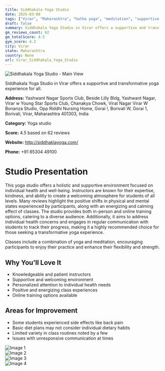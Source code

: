 ```yaml
---
title: Siddhakala Yoga Studio
date: 2025-03-08
tags: ["Virar", "Maharashtra", "hatha yoga", "meditation", "supportive environment", "personalized attention", "Virar"]  
draft: false
summary: Siddhakala Yoga Studio in Virar offers a supportive and transformative yoga experience for all.
gm_reviews_count: 62
gm_totalScore: 4.5
gym_score: 4.2
city: Virar
state: Maharashtra
country: None
url: Virar_Siddhakala_Yoga_Studio
---
```


<div className="aspect-[16/9] relative my-8">
  <img 
    src="https://lh5.googleusercontent.com/p/AF1QipMSiInGx3b_Z_40lVXCIaJuirwSmMoXl2ObPIqx=w1920-h1080-k-no"
    alt="Siddhakala Yoga Studio - Main View"
    className="object-cover absolute inset-0 w-full h-full rounded-lg"
  />
</div>

Siddhakala Yoga Studio in Virar offers a supportive and transformative yoga experience for all.

**Address:** Yashwant Nagar Sports Club, Beside Lilly Bldg, Yashwant Nagar, Virar w Young Star Sports Club, Chanakya Chowk, Virat Nagar Virar W Bonanza Studio, Opp Riddhi Nursing Home, Gorai !, Borivali W, Gorai 1, Borivali, Virar, Maharashtra 401303, India

**Category:** Yoga studio

**Score:** 4.5 based on 62 reviews

**Website:** http://siddhaklayoga.com/

**Phone:** +91 85304 49100

# Studio Presentation

This yoga studio offers a holistic and supportive environment focused on individual health and well-being. Instructors are known for their expertise, kindness, and ability to create a welcoming atmosphere for students of all levels. Many reviews highlight the positive shifts in physical and mental states experienced by participants, along with an energizing and calming effect of classes. The studio provides both in-person and online training options, catering to a diverse audience. Additionally, it aims to address individual health concerns and engages in regular communication with students to track their progress, making it a highly recommended choice for those seeking a transformative yoga experience.

Classes include a combination of yoga and meditation, encouraging participants to enjoy their practice and enhance their flexibility and strength.

## Why You'll Love It

- Knowledgeable and patient instructors
- Supportive and welcoming environment
- Personalized attention to individual health needs
- Positive and energizing class experiences
- Online training options available

## Areas for Improvement

- Some students experienced side effects like back pain
- Basic diet plans may not consider individual dietary habits
- Limited variety in class routines noted by a few
- Issues with unresponsive communication at times

<div className="grid grid-cols-1 xl:grid-cols-2 gap-4 my-8">
<div className="aspect-[4/3] relative"><img src="https://lh3.googleusercontent.com/p/AF1QipOAnN_dO55-A7qpMhCXY1EjnAp8oqLSJQb111Rq=w1920-h1080-k-no" alt="Image 1" className="object-cover absolute inset-0 w-full h-full rounded-lg" /></div>
<div className="aspect-[4/3] relative"><img src="https://lh5.googleusercontent.com/p/AF1QipOPcsS2Fyi7i9BVwtEm2_kRy1PgN4wdrpnssngn=w1920-h1080-k-no" alt="Image 2" className="object-cover absolute inset-0 w-full h-full rounded-lg" /></div>
<div className="aspect-[4/3] relative"><img src="https://lh5.googleusercontent.com/p/AF1QipNWxKtnlK-E3-hXjMi67KC6LGY6wWWWxpth-cX3=w1920-h1080-k-no" alt="Image 3" className="object-cover absolute inset-0 w-full h-full rounded-lg" /></div>
<div className="aspect-[4/3] relative"><img src="https://lh5.googleusercontent.com/p/AF1QipO97WyCtBziWxvbt4BH-XB3tS_cN4vRxWKyiXOV=w1920-h1080-k-no" alt="Image 4" className="object-cover absolute inset-0 w-full h-full rounded-lg" /></div>
</div>